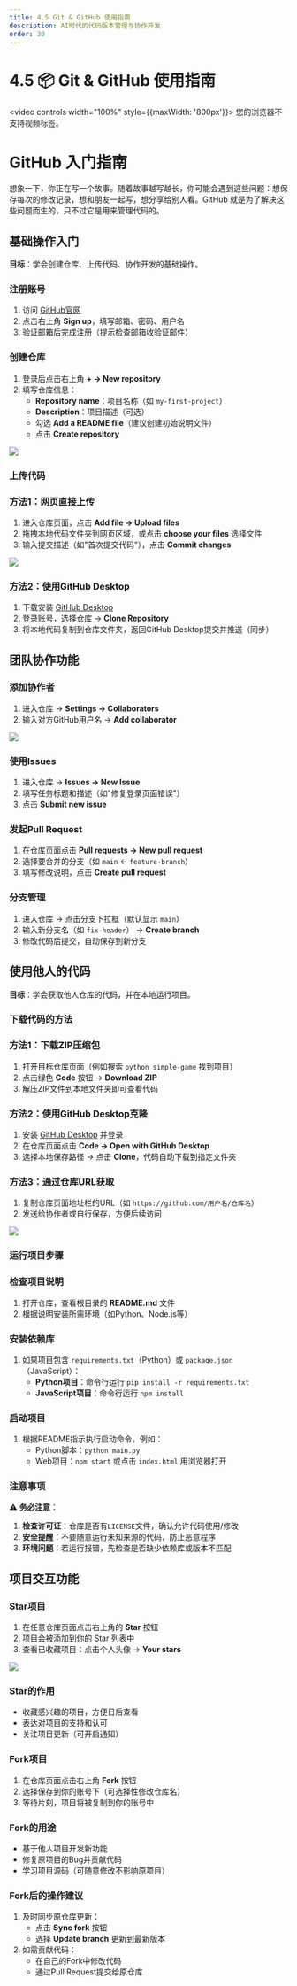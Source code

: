 ```yaml
---
title: 4.5 Git & GitHub 使用指南
description: AI时代的代码版本管理与协作开发
order: 30
---
```


# 4.5 📦 Git & GitHub 使用指南

<video controls width="100%" style={{maxWidth: '800px'}}>
  <source src="https://minio.xiaofeng.show/ai-code/4.5.mp4" type="video/mp4" />
  您的浏览器不支持视频标签。
</video>

# GitHub 入门指南

想象一下，你正在写一个故事。随着故事越写越长，你可能会遇到这些问题：想保存每次的修改记录，想和朋友一起写，想分享给别人看。GitHub 就是为了解决这些问题而生的，只不过它是用来管理代码的。

## 基础操作入门

**目标**：学会创建仓库、上传代码、协作开发的基础操作。

### 注册账号

1. 访问 [GitHub官网](https://github.com/)
2. 点击右上角 **Sign up**，填写邮箱、密码、用户名
3. 验证邮箱后完成注册（提示检查邮箱收验证邮件）

### 创建仓库

1. 登录后点击右上角 **+ → New repository**
2. 填写仓库信息：
    - **Repository name**：项目名称（如 `my-first-project`）
    - **Description**：项目描述（可选）
    - 勾选 **Add a README file**（建议创建初始说明文件）
    - 点击 **Create repository**

![](https://s.web.cafe/aimaker/images/getting-started/github/create-repo.webp)

### 上传代码

### 方法1：网页直接上传

1. 进入仓库页面，点击 **Add file → Upload files**
2. 拖拽本地代码文件夹到网页区域，或点击 **choose your files** 选择文件
3. 输入提交描述（如"首次提交代码"），点击 **Commit changes**

![](https://s.web.cafe/aimaker/images/getting-started/github/upload-code.webp)

### 方法2：使用GitHub Desktop

1. 下载安装 [GitHub Desktop](https://desktop.github.com/)
2. 登录账号，选择仓库 → **Clone Repository**
3. 将本地代码复制到仓库文件夹，返回GitHub Desktop提交并推送（同步）

## 团队协作功能

### 添加协作者

1. 进入仓库 → **Settings → Collaborators**
2. 输入对方GitHub用户名 → **Add collaborator**

![](https://s.web.cafe/aimaker/images/getting-started/github/add-collaborator.webp)

### 使用Issues

1. 进入仓库 → **Issues → New Issue**
2. 填写任务标题和描述（如"修复登录页面错误"）
3. 点击 **Submit new issue**

### 发起Pull Request

1. 在仓库页面点击 **Pull requests → New pull request**
2. 选择要合并的分支（如 `main` ← `feature-branch`）
3. 填写修改说明，点击 **Create pull request**

### 分支管理

1. 进入仓库 → 点击分支下拉框（默认显示 `main`）
2. 输入新分支名（如 `fix-header`） → **Create branch**
3. 修改代码后提交，自动保存到新分支

## 使用他人的代码

**目标**：学会获取他人仓库的代码，并在本地运行项目。

### 下载代码的方法

### 方法1：下载ZIP压缩包

1. 打开目标仓库页面（例如搜索 `python simple-game` 找到项目）
2. 点击绿色 **Code** 按钮 → **Download ZIP**
3. 解压ZIP文件到本地文件夹即可查看代码

### 方法2：使用GitHub Desktop克隆

1. 安装 [GitHub Desktop](https://desktop.github.com/) 并登录
2. 在仓库页面点击 **Code → Open with GitHub Desktop**
3. 选择本地保存路径 → 点击 **Clone**，代码自动下载到指定文件夹

### 方法3：通过仓库URL获取

1. 复制仓库页面地址栏的URL（如 `https://github.com/用户名/仓库名`）
2. 发送给协作者或自行保存，方便后续访问

![](https://s.web.cafe/aimaker/images/getting-started/github/clone-repo.webp)

### 运行项目步骤

### 检查项目说明

1. 打开仓库，查看根目录的 **README.md** 文件
2. 根据说明安装所需环境（如Python、Node.js等）

### 安装依赖库

1. 如果项目包含 `requirements.txt`（Python）或 `package.json`（JavaScript）：
    - **Python项目**：命令行运行 `pip install -r requirements.txt`
    - **JavaScript项目**：命令行运行 `npm install`

### 启动项目

1. 根据README指示执行启动命令，例如：
    - Python脚本：`python main.py`
    - Web项目：`npm start` 或点击 `index.html` 用浏览器打开

### 注意事项

⚠️ **务必注意**：

1. **检查许可证**：仓库是否有`LICENSE`文件，确认允许代码使用/修改
2. **安全提醒**：不要随意运行未知来源的代码，防止恶意程序
3. **环境问题**：若运行报错，先检查是否缺少依赖库或版本不匹配

## 项目交互功能

### Star项目

1. 在任意仓库页面点击右上角的 **Star** 按钮
2. 项目会被添加到你的 Star 列表中
3. 查看已收藏项目：点击个人头像 → **Your stars**

![](https://s.web.cafe/aimaker/images/getting-started/github/star-project.webp)

### Star的作用

- 收藏感兴趣的项目，方便日后查看
- 表达对项目的支持和认可
- 关注项目更新（可开启通知）

### Fork项目

1. 在仓库页面点击右上角 **Fork** 按钮
2. 选择保存到你的账号下（可选择性修改仓库名）
3. 等待片刻，项目将被复制到你的账号中

### Fork的用途

- 基于他人项目开发新功能
- 修复原项目的Bug并贡献代码
- 学习项目源码（可随意修改不影响原项目）

### Fork后的操作建议

1. 及时同步原仓库更新：
    - 点击 **Sync fork** 按钮
    - 选择 **Update branch** 更新到最新版本
2. 如需贡献代码：
    - 在自己的Fork中修改代码
    - 通过Pull Request提交给原仓库 